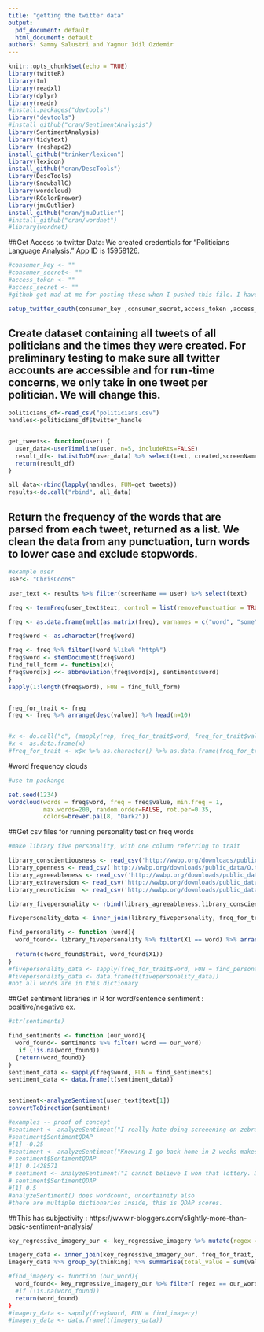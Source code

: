 ```yaml
---
title: "getting the twitter data"
output:
  pdf_document: default
  html_document: default
authors: Sammy Salustri and Yagmur Idil Ozdemir
---
```


```r
knitr::opts_chunk$set(echo = TRUE)
library(twitteR)
library(tm)
library(readxl)
library(dplyr)
library(readr)
#install.packages("devtools")
library("devtools")
#install_github("cran/SentimentAnalysis")
library(SentimentAnalysis)
library(tidytext)
library (reshape2)
install_github("trinker/lexicon") 
library(lexicon) 
install_github("cran/DescTools")
library(DescTools)
library(SnowballC)
library(wordcloud)
library(RColorBrewer)
library(jmuOutlier)
install_github("cran/jmuOutlier")
#install_github("cran/wordnet")
#library(wordnet)


```

##Get Access to twitter Data: We created credentials for "Politicians Language Analysis." App ID is 15958126.  

```r

#consumer_key <- ""
#consumer_secret<- ""
#access_token <- ""
#access_secret <- ""
#github got mad at me for posting these when I pushed this file. I have the actual numbers on my computer.

setup_twitter_oauth(consumer_key ,consumer_secret,access_token ,access_secret)
```

## Create dataset containing all tweets of all politicians and the times they were created. For preliminary testing to make sure all twitter accounts are accessible and for run-time concerns, we only take in one tweet per politician. We will change this. 

```r

politicians_df<-read_csv("politicians.csv")
handles<-politicians_df$twitter_handle


get_tweets<- function(user) {
  user_data<-userTimeline(user, n=5, includeRts=FALSE)
  result_df<- twListToDF(user_data) %>% select(text, created,screenName)
  return(result_df)
}

all_data<-rbind(lapply(handles, FUN=get_tweets))
results<-do.call("rbind", all_data)

```

## Return the frequency of the words that are parsed from each tweet, returned as a list. We clean the data from any punctuation, turn words to lower case and exclude stopwords. 

```r

#example user
user<- "ChrisCoons"

user_text <- results %>% filter(screenName == user) %>% select(text)

freq <- termFreq(user_text$text, control = list(removePunctuation = TRUE, tolower = TRUE, stopwords = TRUE)) 

freq <- as.data.frame(melt(as.matrix(freq), varnames = c("word", "some"))) %>% select(-some)

freq$word <- as.character(freq$word)

freq <- freq %>% filter(!word %like% "http%")
freq$word <- stemDocument(freq$word)
find_full_form <- function(x){
freq$word[x] <<- abbreviation(freq$word[x], sentiments$word)
}
sapply(1:length(freq$word), FUN = find_full_form)


freq_for_trait <- freq
freq <- freq %>% arrange(desc(value)) %>% head(n=10)


#x <- do.call("c", (mapply(rep, freq_for_trait$word, freq_for_trait$value))) 
#x <- as.data.frame(x)
#freq_for_trait <- x$x %>% as.character() %>% as.data.frame(freq_for_trait)
```

#word frequency clouds
```r
#use tm packange

set.seed(1234)
wordcloud(words = freq$word, freq = freq$value, min.freq = 1,
          max.words=200, random.order=FALSE, rot.per=0.35, 
          colors=brewer.pal(8, "Dark2"))

```


##Get csv files for running personality test on freq words
```r
#make library five personality, with one column referring to trait 

library_conscientiousness <- read_csv('http://wwbp.org/downloads/public_data/C.top100.1to3grams.gender_age_controlled.rmatrix.csv') %>% mutate(trait = "conscientiousness") %>% select(-con)
library_openness <- read_csv('http://wwbp.org/downloads/public_data/O.top100.1to3grams.gender_age_controlled.rmatrix.csv') %>% mutate(trait = "openness") %>% select(-ope)
library_agreeableness <- read_csv('http://wwbp.org/downloads/public_data/A.top100.1to3grams.gender_age_controlled.rmatrix.csv') %>% mutate(trait = "agreeableness") %>% select(-agr)
library_extraversion <- read_csv('http://wwbp.org/downloads/public_data/E.top100.1to3grams.gender_age_controlled.rmatrix.csv') %>% mutate(trait = "extraversion") %>% select(-ext)
library_neuroticism  <- read_csv('http://wwbp.org/downloads/public_data/N.top100.1to3grams.gender_age_controlled.rmatrix.csv') %>% mutate(trait = "neuroticism") %>% select(-neu)

library_fivepersonality <- rbind(library_agreeableness,library_conscientiousness,library_extraversion, library_neuroticism, library_openness)

fivepersonality_data <- inner_join(library_fivepersonality, freq_for_trait, by = c("X1" = "word"))

find_personality <- function (word){
  word_found<- library_fivepersonality %>% filter(X1 == word) %>% arrange(p) %>% head(n=1)
  
  return(c(word_found$trait, word_found$X1))
}
#fivepersonality_data <- sapply(freq_for_trait$word, FUN = find_personality)
#fivepersonality_data <- data.frame(t(fivepersonality_data))
#not all words are in this dictionary
```


##Get sentiment libraries in R for word/sentence sentiment : positive/negative ex.
```r

#str(sentiments)

find_sentiments <- function (our_word){
  word_found<- sentiments %>% filter( word == our_word)
   if (!is.na(word_found))
  {return(word_found)}
}
sentiment_data <- sapply(freq$word, FUN = find_sentiments)
sentiment_data <- data.frame(t(sentiment_data))


sentiment<-analyzeSentiment(user_text$text[1])
convertToDirection(sentiment)

#examples -- proof of concept
#sentiment <- analyzeSentiment("I really hate doing screeening on zebrafish.")
#sentiment$SentimentQDAP
#[1] -0.25
#sentiment <- analyzeSentiment("Knowing I go back home in 2 weeks makes studying easier")
# sentiment$SentimentQDAP
#[1] 0.1428571
# sentiment <- analyzeSentiment("I cannot believe I won that lottery. Dreams do come true!")
# sentiment$SentimentQDAP
#[1] 0.5
#analyzeSentiment() does wordcount, uncertainity also
#there are multiple dictionaries inside, this is QDAP scores. 
```

##This has subjectivity : https://www.r-bloggers.com/slightly-more-than-basic-sentiment-analysis/

```r

key_regressive_imagery_our <- key_regressive_imagery %>% mutate(regex = gsub("[^0-9A-Za-z///' ]","'" , regex ,ignore.case = TRUE)) %>% mutate(regex = sub("\\'b$", "", regex)) %>% mutate(regex = sub("\\'", "", regex)) %>% mutate(regex = sub("^b", "", regex))

imagery_data <- inner_join(key_regressive_imagery_our, freq_for_trait, by = c("regex" = "word"))
imagery_data %>% group_by(thinking) %>% summarise(total_value = sum(value)) %>% ggplot(aes(x=thinking, y=total_value, col = category))+geom_bar()

#find_imagery <- function (our_word){
  word_found<- key_regressive_imagery_our %>% filter( regex == our_word)
  #if (!is.na(word_found))
  return(word_found)
}
#imagery_data <- sapply(freq$word, FUN = find_imagery)
#imagery_data <- data.frame(t(imagery_data))


```


